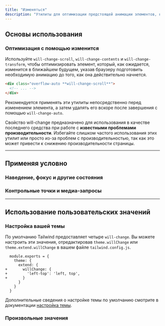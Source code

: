 ```yaml
---
title: "Изменяться"
description: "Утилиты для оптимизации предстоящей анимации элементов, которые должны измениться."
---
```




## Основы использования

### Оптимизация с помощью изменится

Используйте `will-change-scroll`, `will-change-contents` и `will-change-transform`, чтобы оптимизировать элемент, который, как ожидается, изменится в ближайшем будущем, указав браузеру подготовить необходимую анимацию до того, как она действительно начнется.

```html
<div class="overflow-auto **will-change-scroll**">
  <!-- ... -->
</div>
```

Рекомендуется применять эти утилиты непосредственно перед изменением элемента, а затем удалять его вскоре после завершения с помощью `will-change-auto`.

Свойство will-change предназначено для использования в качестве последнего средства при работе с **известными проблемами производительности**. Избегайте слишком частого использования этих утилит или просто из-за проблем с производительностью, так как это может привести к снижению производительности страницы.

---

## <Heading ignore>Применяя условно</Heading>

### <Heading ignore>Наведение, фокус и другие состояния</Heading>

<HoverFocusAndOtherStates defaultClass="will-change-auto" featuredClass="will-change-scroll" />

### <Heading ignore>Контрольные точки и медиа-запросы</Heading>

<BreakpointsAndMediaQueries defaultClass="will-change-auto" featuredClass="will-change-scroll" />

---

## Использование пользовательских значений

### Настройка вашей темы

По умолчанию Tailwind предоставляет четыре `will-change`. Вы можете настроить эти значения, отредактировав `theme.willChange` или `theme.extend.willChange` в вашем файле `tailwind.config.js`.

```diff-js {{ filename: 'tailwind.config.js' }}
  module.exports = {
    theme: {
      extend: {
+       willChange: {
+         'left-top': 'left, top',
+       }
      }
    }
  }
```

Дополнительные сведения о настройке темы по умолчанию смотрите в документации [настройка темы](/docs/theme#customizing-the-default-theme).

### Произвольные значения

<ArbitraryValues property="will-change" featuredClass="will-change-[top,left]" />
